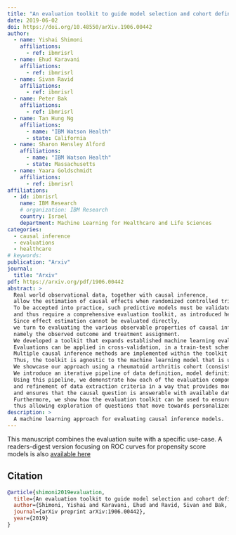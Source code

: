 ```yaml
---
title: "An evaluation toolkit to guide model selection and cohort definition in causal inference"
date: 2019-06-02
doi: https://doi.org/10.48550/arXiv.1906.00442
author:
  - name: Yishai Shimoni
    affiliations: 
      - ref: ibmrisrl
  - name: Ehud Karavani 
    affiliations:
      - ref: ibmrisrl
  - name: Sivan Ravid
    affiliations:
      - ref: ibmrisrl
  - name: Peter Bak
    affiliations:
      - ref: ibmrisrl
  - name: Tan Hung Ng
    affiliations: 
      - name: "IBM Watson Health"
      - state: California
  - name: Sharon Hensley Alford
    affiliations: 
      - name: "IBM Watson Health"
      - state: Massachusetts
  - name: Yaara Goldschmidt
    affiliations:
      - ref: ibmrisrl
affiliations: 
  - id: ibmrisrl
    name: IBM Research
    # organization: IBM Research
    country: Israel
    department: Machine Learning for Healthcare and Life Sciences
categories:
  - causal inference
  - evaluations
  - healthcare
# keywords: 
publication: "Arxiv"
journal: 
  title: "Arxiv"
pdf: https://arxiv.org/pdf/1906.00442
abstract: >
  Real world observational data, together with causal inference, 
  allow the estimation of causal effects when randomized controlled trials are not available. 
  To be accepted into practice, such predictive models must be validated for the dataset at hand, 
  and thus require a comprehensive evaluation toolkit, as introduced here. 
  Since effect estimation cannot be evaluated directly, 
  we turn to evaluating the various observable properties of causal inference, 
  namely the observed outcome and treatment assignment. 
  We developed a toolkit that expands established machine learning evaluation methods and adds several causal-specific ones. 
  Evaluations can be applied in cross-validation, in a train-test scheme, or on the training data. 
  Multiple causal inference methods are implemented within the toolkit in a way that allows modular use of the underlying machine learning models. 
  Thus, the toolkit is agnostic to the machine learning model that is used. 
  We showcase our approach using a rheumatoid arthritis cohort (consisting of about 120K patients) extracted from the IBM MarketScan(R) Research Database. 
  We introduce an iterative pipeline of data definition, model definition, and model evaluation. 
  Using this pipeline, we demonstrate how each of the evaluation components helps drive model selection 
  and refinement of data extraction criteria in a way that provides more reproducible results 
  and ensures that the causal question is answerable with available data. 
  Furthermore, we show how the evaluation toolkit can be used to ensure that performance is maintained when applied to subsets of the data, 
  thus allowing exploration of questions that move towards personalized medicine.
description: >
  A machine learning approach for evaluating causal inference models.
---
```


This manuscript combines the evaluation suite with a specific use-case. 
A readers-digest version focusing on ROC curves for propensity score models
is also [available here](../../blog/2020/03-ml-metrics-for-causal-inference/index.qmd)

<!-- figures -->

## Citation
```bibtex
@article{shimoni2019evaluation,
  title={An evaluation toolkit to guide model selection and cohort definition in causal inference},
  author={Shimoni, Yishai and Karavani, Ehud and Ravid, Sivan and Bak, Peter and Ng, Tan Hung and Alford, Sharon Hensley and Meade, Denise and Goldschmidt, Yaara},
  journal={arXiv preprint arXiv:1906.00442},
  year={2019}
}
```

